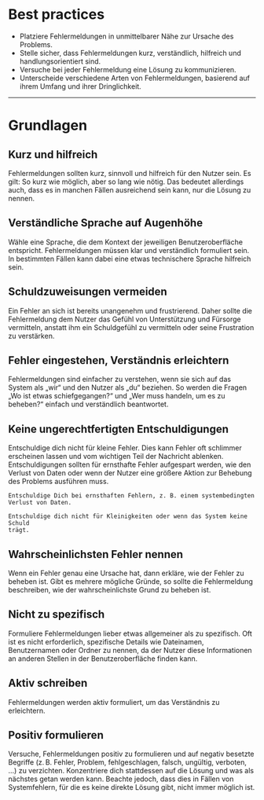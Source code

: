 # Best practices

- Platziere Fehlermeldungen in unmittelbarer Nähe zur Ursache des Problems.
- Stelle sicher, dass Fehlermeldungen kurz, verständlich, hilfreich und
  handlungsorientiert sind.
- Versuche bei jeder Fehlermeldung eine Lösung zu kommunizieren.
- Unterscheide verschiedene Arten von Fehlermeldungen, basierend auf ihrem
  Umfang und ihrer Dringlichkeit.

---

# Grundlagen

## Kurz und hilfreich

Fehlermeldungen sollten kurz, sinnvoll und hilfreich für den Nutzer sein. Es
gilt: So kurz wie möglich, aber so lang wie nötig. Das bedeutet allerdings auch,
dass es in manchen Fällen ausreichend sein kann, nur die Lösung zu nennen.

<DoAndDont>
  <Do exampleText="Bitte gib eine E-Mail-Adresse im Format name@domain.de ein." />
  <Dont
    exampleText="Wir unterstützen die Formatierung nicht. Bitte gib eine E-Mail-Adresse im Format
name@domain.de ein."
  />
</DoAndDont>

## Verständliche Sprache auf Augenhöhe

Wähle eine Sprache, die dem Kontext der jeweiligen Benutzeroberfläche
entspricht. Fehlermeldungen müssen klar und verständlich formuliert sein. In
bestimmten Fällen kann dabei eine etwas technischere Sprache hilfreich sein.

<DoAndDont>
  <Do exampleText="Wir konnten keine Verbindung zum Server herstellen. Bitte versuche es erneut." />
  <Dont exampleText="Fehlercode 503: Verbindung zum Server fehlgeschlagen." />
</DoAndDont>

## Schuldzuweisungen vermeiden

Ein Fehler an sich ist bereits unangenehm und frustrierend. Daher sollte die
Fehlermeldung dem Nutzer das Gefühl von Unterstützung und Fürsorge vermitteln,
anstatt ihm ein Schuldgefühl zu vermitteln oder seine Frustration zu verstärken.

<DoAndDont>
  <Do
    exampleText="Wir konnten das Bild nicht hochladen. Bitte überprüfe die Dateigröße und
versuche es erneut."
  />
  <Dont
    exampleText="Du hast ein ungültiges Bild hochgeladen. Überprüfe die Dateigröße und versuche
es erneut."
  />
</DoAndDont>

## Fehler eingestehen, Verständnis erleichtern

Fehlermeldungen sind einfacher zu verstehen, wenn sie sich auf das System als
„wir“ und den Nutzer als „du“ beziehen. So werden die Fragen „Wo ist etwas
schiefgegangen?“ und „Wer muss handeln, um es zu beheben?“ einfach und
verständlich beantwortet.

<DoAndDont>
  <Do
    exampleText="Wir konnten dein Passwort nicht zurücksetzen. Bitte überprüfe die E-Mail-Adresse
und versuche es erneut."
  />
  <Dont exampleText="Fehler beim Zurücksetzen des Passworts. Bitte versuche es erneut." />
</DoAndDont>

## Keine ungerechtfertigten Entschuldigungen

Entschuldige dich nicht für kleine Fehler. Dies kann Fehler oft schlimmer
erscheinen lassen und vom wichtigen Teil der Nachricht ablenken.
Entschuldigungen sollten für ernsthafte Fehler aufgespart werden, wie den
Verlust von Daten oder wenn der Nutzer eine größere Aktion zur Behebung des
Problems ausführen muss.

<DoAndDont>
  <Do exampleText="Es tut uns Leid, durch einen Serverfehler konnten wir deine Eingabe nicht speichern. Bitte versuche es erneut.">

    Entschuldige Dich bei ernsthaften Fehlern, z. B. einem systembedingten Verlust von Daten.

  </Do>
  <Dont exampleText="Es tut uns leid, wir unterstützen das Dateiformat nicht.">

    Entschuldige dich nicht für Kleinigkeiten oder wenn das System keine Schuld
    trägt.

  </Dont>

</DoAndDont>

## Wahrscheinlichsten Fehler nennen

Wenn ein Fehler genau eine Ursache hat, dann erkläre, wie der Fehler zu beheben
ist. Gibt es mehrere mögliche Gründe, so sollte die Fehlermeldung beschreiben,
wie der wahrscheinlichste Grund zu beheben ist.

<DoAndDont>
  <Do exampleText="Bitte wähle ein Passwort mit mindestens 8 Zeichen."></Do>
  <Dont
    exampleText="Das eingegebene Passwort entspricht nicht den Mindestanforderungen. Stelle
sicher, dass es min. 8 Zeichen, einen Groß- und Kleinbuchstaben, eine Ziffer und
ein Sonderzeichen enthält."
  ></Dont>
</DoAndDont>

## Nicht zu spezifisch

Formuliere Fehlermeldungen lieber etwas allgemeiner als zu spezifisch. Oft ist
es nicht erforderlich, spezifische Details wie Dateinamen, Benutzernamen oder
Ordner zu nennen, da der Nutzer diese Informationen an anderen Stellen in der
Benutzeroberfläche finden kann.

<DoAndDont>
  <Do exampleText="Wir konnten die Datei nicht hochladen. Bitte verwende eine Datei vom Typ XY."></Do>
  <Dont
    exampleText="Wir konnten die Datei „example_file-20.4.24.xy“ nicht hochladen. Bitte verwende
eine Datei vom Typ XY."
  ></Dont>
</DoAndDont>

## Aktiv schreiben

Fehlermeldungen werden aktiv formuliert, um das Verständnis zu erleichtern.

<DoAndDont>
  <Do exampleText="Wir unterstützen nur Dateien vom Typ XY."></Do>
  <Dont exampleText="Es werden nur Dateien vom Typ XY unterstützt."></Dont>
</DoAndDont>

## Positiv formulieren

Versuche, Fehlermeldungen positiv zu formulieren und auf negativ besetzte
Begriffe (z. B. Fehler, Problem, fehlgeschlagen, falsch, ungültig, verboten,
...) zu verzichten. Konzentriere dich stattdessen auf die Lösung und was als
nächstes getan werden kann. Beachte jedoch, dass dies in Fällen von
Systemfehlern, für die es keine direkte Lösung gibt, nicht immer möglich ist.

<DoAndDont>
  <Do exampleText="Wir konnten keine Verbindung zum Server herstellen. Bitte versuche es erneut."></Do>
  <Dont exampleText="Durch ein Problem mit dem Server ist die Verbindung fehlgeschlagen."></Dont>
</DoAndDont>
